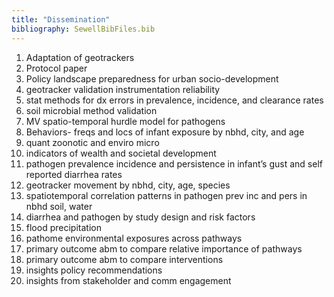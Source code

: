 ```yaml
---
title: "Dissemination"
bibliography: SewellBibFiles.bib
---
```


1. Adaptation of geotrackers
1. Protocol paper
1. Policy landscape preparedness for urban socio-development
1. geotracker validation instrumentation reliability
1. stat methods for dx errors in prevalence, incidence, and clearance rates
1. soil microbial method validation
1. MV spatio-temporal hurdle model for pathogens
1. Behaviors- freqs and locs of infant exposure by nbhd, city, and age
1. quant zoonotic and enviro micro
1. indicators of wealth and societal development
1. pathogen prevalence incidence and persistence in infant's gust and self reported diarrhea rates
1. geotracker movement by nbhd, city, age, species
1. spatiotemporal correlation patterns in pathogen prev inc and pers in nbhd soil, water
1. diarrhea and pathogen by study design and risk factors
1. flood precipitation
1. pathome environmental exposures across pathways
1. primary outcome abm to compare relative importance of pathways
1. primary outcome abm to compare interventions
1. insights policy recommendations
1. insights from stakeholder and comm engagement
